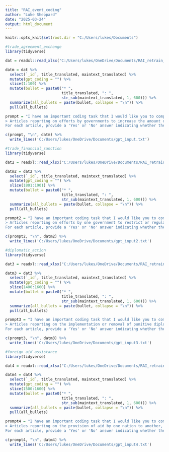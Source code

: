 ```yaml
---
title: "RAI_event_coding"
author: "Luke Sheppard"
date: "2025-03-24"
output: html_document
---
```


```r
knitr::opts_knit$set(root.dir = "C:/Users/lukes/Documents")
```

```r
#trade_agreement_exchange
library(tidyverse)

dat = readxl::read_xlsx("C:/Users/lukes/OneDrive/Documents/RAI_retrain_trade_agreement_exchange.xlsx")

datm = dat %>%
  select(`_id`, title_translated, maintext_translated) %>%
  mutate(gpt_coding = "") %>%
  slice(1:100) %>%
  mutate(bullet = paste0("* ", 
                         title_translated, ": ", 
                         str_sub(maintext_translated, 1, 600))) %>%
  summarize(all_bullets = paste(bullet, collapse = "\n")) %>%
  pull(all_bullets)

prompt = "I have an important coding task that I would like you to complete. I'm going to give you a list of news articles that have been translated into English. For each article, I'll give you the title and a chunk of the main text. Please read the text that I provide and code each article according to the definition below.\n 
> Articles reporting on efforts by governments to increase the amount of trade or economic exchange with a separate country. This can also refer to the cancellation of such efforts.\n
For each article, provide a 'Yes' or 'No' answer indicating whether the article meets the definition. Please give 1 sentence describing your reasoning."

c(prompt, "\n", datm) %>%
  write_lines('C:/Users/lukes/OneDrive/Documents/gpt_input.txt')
```

```r
#trade_financial_sanction 
library(tidyverse)

dat2 = readxl::read_xlsx("C:/Users/lukes/OneDrive/Documents/RAI_retrain_trade_financial_sanction.xlsx")

datm2 = dat2 %>%
  select(`_id`, title_translated, maintext_translated) %>%
  mutate(gpt_coding = "") %>%
  slice(1801:1901) %>%
  mutate(bullet = paste0("* ", 
                         title_translated, ": ", 
                         str_sub(maintext_translated, 1, 600))) %>%
  summarize(all_bullets = paste(bullet, collapse = "\n")) %>%
  pull(all_bullets)

prompt2 = "I have an important coding task that I would like you to complete. I'm going to give you a list of news articles that have been translated into English. For each article, I'll give you the title and a chunk of the main text. Please read the text that I provide and code each article according to the definition below.\n 
> Articles reporting on efforts by one government to restrict or regulate economic engagement or financial transactions with individuals, companies, or government entities in another country. This can also refer to the cancellation of such efforts.\n
For each article, provide a 'Yes' or 'No' answer indicating whether the article meets the definition. Please give 1 sentence describing your reasoning."

c(prompt2, "\n", datm2) %>%
  write_lines('C:/Users/lukes/OneDrive/Documents/gpt_input2.txt')
```

```r
#diplomatic_action
library(tidyverse)

dat3 = readxl::read_xlsx("C:/Users/lukes/OneDrive/Documents/RAI_retrain_diplomatic_sanction.xlsx")

datm3 = dat3 %>%
  select(`_id`, title_translated, maintext_translated) %>%
  mutate(gpt_coding = "") %>%
  slice(1400:1600) %>%
  mutate(bullet = paste0("* ", 
                         title_translated, ": ", 
                         str_sub(maintext_translated, 1, 600))) %>%
  summarize(all_bullets = paste(bullet, collapse = "\n")) %>%
  pull(all_bullets)

prompt3 = "I have an important coding task that I would like you to complete. I'm going to give you a list of news articles that have been translated into English. For each article, I'll give you the title and a chunk of the main text. Please read the text that I provide and code each article according to the definition below.\n 
> Articles reporting on the implementation or removal of punitive diplomatic actions or restrictions imposed by one country on another country’s government or citizens, including things like expelling diplomats or imposing travel bans. This excludes trade and financial sanctions.\n
For each article, provide a 'Yes' or 'No' answer indicating whether the article meets the definition. Please give 1 sentence describing your reasoning."

c(prompt3, "\n", datm3) %>%
  write_lines('C:/Users/lukes/OneDrive/Documents/gpt_input3.txt')
```

```r
#foreign_aid_assistance
library(tidyverse)

dat4 = readxl::read_xlsx("C:/Users/lukes/OneDrive/Documents/RAI_retrain_economic_aid_assistance.xlsx")

datm4 = dat4 %>%
  select(`_id`, title_translated, maintext_translated) %>%
  mutate(gpt_coding = "") %>%
  slice(1500:1600) %>%
  mutate(bullet = paste0("* ", 
                         title_translated, ": ", 
                         str_sub(maintext_translated, 1, 600))) %>%
  summarize(all_bullets = paste(bullet, collapse = "\n")) %>%
  pull(all_bullets)

prompt4 = "I have an important coding task that I would like you to complete. I'm going to give you a list of news articles that have been translated into English. For each article, I'll give you the title and a chunk of the main text. Please read the text that I provide and code each article according to the definition below.\n 
> Articles reporting on the provision of aid by one nation to another, including humanitarian aid, development assistance, and economic support. This can also refer to the refusal or withdrawal of such assistance.\n
For each article, provide a 'Yes' or 'No' answer indicating whether the article meets the definition. Please give 1 sentence describing your reasoning."

c(prompt4, "\n", datm4) %>%
  write_lines('C:/Users/lukes/OneDrive/Documents/gpt_input4.txt')
```





